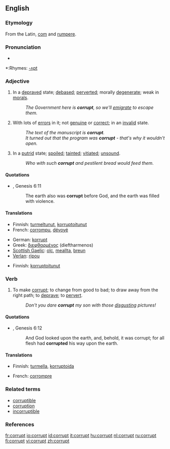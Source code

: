 {{wikipediadab}}
==English==

===Etymology===
From the Latin, [[com]] and [[rumpere]].

===Pronunciation===
*{{audio|en-us-corrupt.ogg|Audio (US)}}

*:Rhymes: [[Rhymes:English:-ʌpt|-ʌpt]]

===Adjective===
{{en-adj}}

# In a [[depraved]] state; [[debased]]; [[perverted]]; morally [[degenerate]]; weak in [[morals]].
#: ''The Government here is '''corrupt''', so we'll [[emigrate]] to escape them.''
# With lots of [[error]]s in it; not [[genuine]] or [[correct]]; in an [[invalid]] state.
#: ''The text of the manuscript is '''corrupt'''.''
#: ''It turned out that the program was '''corrupt''' - that's why it wouldn't open.''
# In a [[putrid]] state; [[spoiled]]; [[tainted]]; [[vitiated]]; [[unsound]].
#: ''Who with such '''corrupt''' and pestilent bread would feed them.''

====Quotations====
*{{RQ:Authorized Version}}, Genesis 6:11
*: The earth also was '''corrupt''' before God, and the earth was filled with violence.

====Translations====
{{trans-top|in a depraved state}}
*Finnish: [[turmeltunut]], [[korruptoitunut]]
*French: [[corrompu]], [[dévoyé]]
{{trans-mid}}
*German: [[korrupt]]
*Greek: [[διεφθαρμένος]] (dieftharmenos) {{m}}
*[[Scottish Gaelic]]: [[olc]], [[meallta]], [[breun]]
*[[Verlan]]: [[ripou]]
{{trans-bottom}}

{{trans-top|with lots of errors in it}}
*Finnish: [[korruptoitunut]]
{{trans-mid}}
{{trans-bottom}}

===Verb===
{{en-verb}}

# {{transitive}} To make [[#Adjective|corrupt]]; to change from good to bad; to draw away from the right path; to [[deprave]]; to [[pervert]].
#: ''Don't you dare '''corrupt''' my son with those [[disgusting]] pictures!''

====Quotations====
*{{RQ:Authorized Version}}, Genesis 6:12
*: And God looked upon the earth, and, behold, it was corrupt; for all flesh had '''corrupted''' his way upon the earth.

====Translations====
{{trans-top|to change from good to bad}}
*Finnish: [[turmella]], [[korruptoida]]
{{trans-mid}}
*French: [[corrompre]]
{{trans-bottom}}

===Related terms===
*[[corruptible]]
*[[corruption]]
*[[incorruptible]]

===References===
{{R:Century 1911}}
{{R:Webster 1913}}

[[fr:corrupt]]
[[io:corrupt]]
[[id:corrupt]]
[[it:corrupt]]
[[hu:corrupt]]
[[nl:corrupt]]
[[ru:corrupt]]
[[fi:corrupt]]
[[vi:corrupt]]
[[zh:corrupt]]